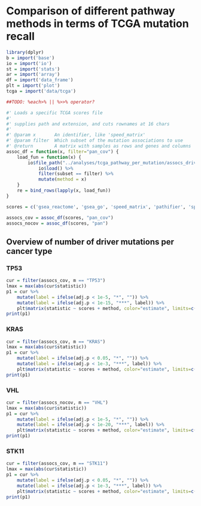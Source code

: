 # Comparison of different pathway methods in terms of TCGA mutation recall

```r
library(dplyr)
b = import('base')
io = import('io')
st = import('stats')
ar = import('array')
df = import('data_frame')
plt = import('plot')
tcga = import('data/tcga')

##TODO: %each>% || %>>% operator?

#' Loads a specific TCGA scores file
#'
#' supplies path and extension, and cuts rownames at 16 chars
#'
#' @param x       An identifier, like 'speed_matrix'
#' @param filter  Which subset of the mutation associations to use
#' @return        A matrix with samples as rows and genes and columns
assoc_df = function(x, filter="pan_cov") {
    load_fun = function(x) {
        io$file_path("../analyses/tcga_pathway_per_mutation/assocs_driver_mapped", x, ext=".RData") %>%
            io$load() %>%
            filter(subset == filter) %>%
            mutate(method = x)
    }
    re = bind_rows(lapply(x, load_fun))
}

scores = c('gsea_reactome', 'gsea_go', 'speed_matrix', 'pathifier', 'spia', 'paradigm')

assocs_cov = assoc_df(scores, "pan_cov")
assocs_nocov = assoc_df(scores, "pan")
```

## Overview of number of driver mutations per cancer type

### TP53

```r
cur = filter(assocs_cov, m == "TP53")
lmax = max(abs(cur$statistic))
p1 = cur %>%
    mutate(label = ifelse(adj.p < 1e-5, "*", "")) %>%
    mutate(label = ifelse(adj.p < 1e-15, "***", label)) %>%
    plt$matrix(statistic ~ scores + method, color="estimate", limits=c(-lmax,lmax))
print(p1)
```

### KRAS

```r
cur = filter(assocs_cov, m == "KRAS")
lmax = max(abs(cur$statistic))
p1 = cur %>%
    mutate(label = ifelse(adj.p < 0.05, "*", "")) %>%
    mutate(label = ifelse(adj.p < 1e-3, "***", label)) %>%
    plt$matrix(statistic ~ scores + method, color="estimate", limits=c(-lmax,lmax))
print(p1)
```

### VHL

```r
cur = filter(assocs_nocov, m == "VHL")
lmax = max(abs(cur$statistic))
p1 = cur %>%
    mutate(label = ifelse(adj.p < 1e-5, "*", "")) %>%
    mutate(label = ifelse(adj.p < 1e-20, "***", label)) %>%
    plt$matrix(statistic ~ scores + method, color="estimate", limits=c(-lmax,lmax))
print(p1)
```

### STK11

```r
cur = filter(assocs_cov, m == "STK11")
lmax = max(abs(cur$statistic))
p1 = cur %>%
    mutate(label = ifelse(adj.p < 0.05, "*", "")) %>%
    mutate(label = ifelse(adj.p < 1e-3, "***", label)) %>%
    plt$matrix(statistic ~ scores + method, color="estimate", limits=c(-lmax,lmax))
print(p1)
```
